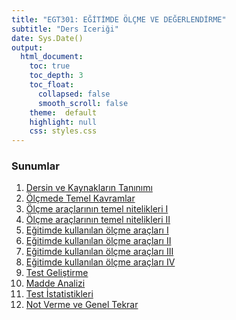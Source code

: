 ```yaml
---
title: "EGT301: EĞİTİMDE ÖLÇME VE DEĞERLENDİRME"
subtitle: "Ders Iceriği"
date: Sys.Date()
output: 
  html_document:
    toc: true
    toc_depth: 3
    toc_float: 
      collapsed: false
      smooth_scroll: false
    theme:  default
    highlight: null
    css: styles.css
---
```


### Sunumlar

1. [Dersin ve Kaynakların Tanınımı](sunum/01_Dersi Tanıtımı.html)  
2. [Ölçmede Temel Kavramlar](sunum/02_Temel Kavramlar.html)
3. [Ölçme araçlarının temel nitelikleri I](sunum/03_Güvenirlik.html) 
4. [Ölçme araçlarının temel nitelikleri II](sunum/04_Geçerlik.html) 
5. [Eğitimde kullanılan ölçme araçları I](sunum/05_SÖZLÜ ve YAZILI SINAVLAR.html) 
6. [Eğitimde kullanılan ölçme araçları II](sunum/06_KISA CEVAPLI SINAVLAR.html) 
8. [Eğitimde kullanılan ölçme araçları III](sunum/07_COKTAN SECEMELİ SINAVLAR.html) 
9. [Eğitimde kullanılan ölçme araçları IV](sunum/08_PERFORMANS DEGERLENDİRME.html) 
10. [Test Geliştirme](sunum/09_TEST GELISTIRME SURECI.html)
10. [Madde Analizi](sunum/10_MADDE ISTATISTIKLERI.html) 
11. [Test İstatistikleri](sunum/11_ISTATISTIKSEL ISLEMLER.html) 
14. [Not Verme ve Genel Tekrar](sunum/14.html) 